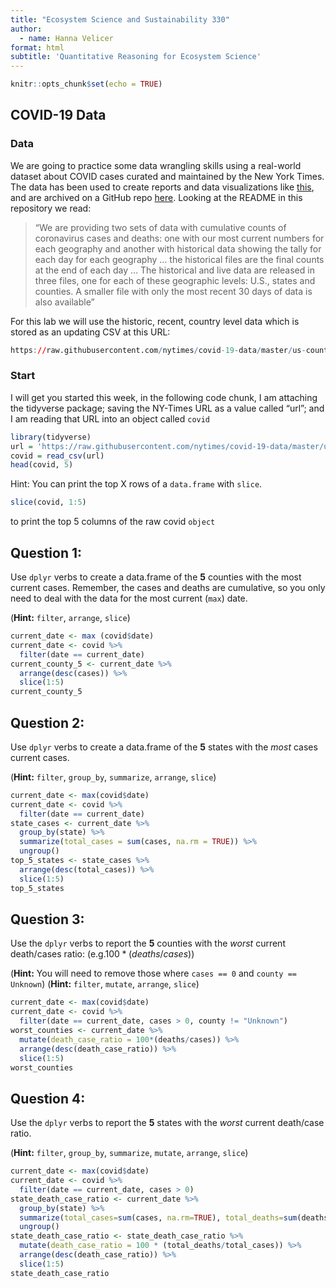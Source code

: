 ```yaml
---
title: "Ecosystem Science and Sustainability 330"
author:
  - name: Hanna Velicer
format: html
subtitle: 'Quantitative Reasoning for Ecosystem Science'
---
```


```r
knitr::opts_chunk$set(echo = TRUE)
```

## COVID-19 Data

### Data

We are going to practice some data wrangling skills using a real-world dataset about COVID cases curated and maintained by the New York Times. The data has been used to create reports and data visualizations like [this](https://www.nytimes.com/interactive/2020/us/coronavirus-spread.html?referringSource=articleShare), and are archived on a GitHub repo [here](https://github.com/nytimes/covid-19-data). Looking at the README in this repository we read:

> "We are providing two sets of data with cumulative counts of coronavirus cases and deaths: one with our most current numbers for each geography and another with historical data showing the tally for each day for each geography ... the historical files are the final counts at the end of each day ... The historical and live data are released in three files, one for each of these geographic levels: U.S., states and counties. A smaller file with only the most recent 30 days of data is also available"

For this lab we will use the historic, recent, country level data which is stored as an updating CSV at this URL:


```r
https://raw.githubusercontent.com/nytimes/covid-19-data/master/us-counties-recent.csv
```

### Start

I will get you started this week, in the following code chunk, I am attaching the tidyverse package; saving the NY-Times URL as a value called "url"; and I am reading that URL into an object called `covid`

```r
library(tidyverse)
url = 'https://raw.githubusercontent.com/nytimes/covid-19-data/master/us-counties-recent.csv'
covid = read_csv(url)
head(covid, 5)
```

Hint: You can print the top X rows of a `data.frame` with `slice`.

```r
slice(covid, 1:5)
```

to print the top 5 columns of the raw covid `object` 

## Question 1: 

Use `dplyr` verbs to  create a data.frame of the **5** counties with the most current cases. Remember, the cases and deaths are cumulative, so you only need to deal with the data for the most current (`max`) date.

(**Hint:** `filter`, `arrange`,  `slice`)

```r
current_date <- max (covid$date)
current_date <- covid %>%
  filter(date == current_date)
current_county_5 <- current_date %>%
  arrange(desc(cases)) %>%
  slice(1:5)
current_county_5
```

## Question 2: 

Use `dplyr` verbs to create a data.frame of the **5** states with the _most_ cases current cases. 

(**Hint:** `filter`, `group_by`, `summarize`, `arrange`, `slice`)

```r
current_date <- max(covid$date)
current_date <- covid %>%
  filter(date == current_date)
state_cases <- current_date %>%
  group_by(state) %>%
  summarize(total_cases = sum(cases, na.rm = TRUE)) %>%
  ungroup()
top_5_states <- state_cases %>%
  arrange(desc(total_cases)) %>%
  slice(1:5)
top_5_states
```

## Question 3: 

Use the `dplyr` verbs to report the **5** counties with the _worst_ current death/cases ratio: (e.g.$100* (deaths/cases)$)

(**Hint:** You will need to remove those where `cases == 0` and `county == Unknown`)
(**Hint:** `filter`, `mutate`, `arrange`, `slice`)

```r
current_date <- max(covid$date)
current_date <- covid %>%
  filter(date == current_date, cases > 0, county != "Unknown")
worst_counties <- current_date %>%
  mutate(death_case_ratio = 100*(deaths/cases)) %>%
  arrange(desc(death_case_ratio)) %>%
  slice(1:5)
worst_counties
```

## Question 4: 

Use the `dplyr` verbs to report the **5** states with the _worst_ current death/case ratio.

(**Hint:** `filter`, `group_by`, `summarize`, `mutate`, `arrange`, `slice`)

```r
current_date <- max(covid$date)
current_date <- covid %>%
  filter(date == current_date, cases > 0)
state_death_case_ratio <- current_date %>%
  group_by(state) %>%
  summarize(total_cases=sum(cases, na.rm=TRUE), total_deaths=sum(deaths, na.rm=TRUE)) %>%
  ungroup()
state_death_case_ratio <- state_death_case_ratio %>%
  mutate(death_case_ratio = 100 * (total_deaths/total_cases)) %>%
  arrange(desc(death_case_ratio)) %>%
  slice(1:5)
state_death_case_ratio
```
